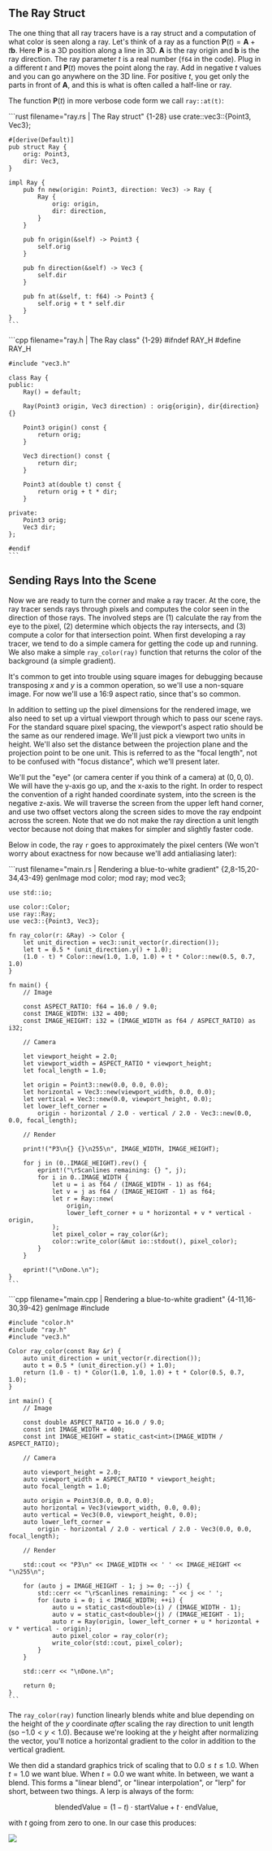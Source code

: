 ## The Ray Struct

The one thing that all ray tracers have is a ray struct and a computation of what color is seen along a ray. Let's think of a ray as a function $\mathbf{P}(t) = \mathbf{A} + t \mathbf{b}$. Here $\mathbf{P}$ is a 3D position along a line in 3D. $\mathbf{A}$ is the ray origin and $\mathbf{b}$ is the ray direction. The ray parameter $t$ is a real number (`f64` in the code). Plug in a different $t$ and $\mathbf{P}(t)$ moves the point along the ray. Add in negative $t$ values and you can go anywhere on the 3D line. For positive $t$, you get only the parts in front of $\mathbf{A}$, and this is what is often called a half-line or ray.

<Fig caption="Linear interpolation" src="fig-1.02-lerp.jpg" label="lerp" />

The function $\mathbf{P}(t)$ in more verbose code form we call `ray::at(t)`:

<Tabs>
  <Tab label="Rust">
    ```rust filename="ray.rs | The Ray struct" {1-28}
    use crate::vec3::{Point3, Vec3};

    #[derive(Default)]
    pub struct Ray {
        orig: Point3,
        dir: Vec3,
    }

    impl Ray {
        pub fn new(origin: Point3, direction: Vec3) -> Ray {
            Ray {
                orig: origin,
                dir: direction,
            }
        }

        pub fn origin(&self) -> Point3 {
            self.orig
        }

        pub fn direction(&self) -> Vec3 {
            self.dir
        }

        pub fn at(&self, t: f64) -> Point3 {
            self.orig + t * self.dir
        }
    }
    ```
  </Tab>

  <Tab label="C++">
    ```cpp filename="ray.h | The Ray class" {1-29}
    #ifndef RAY_H
    #define RAY_H

    #include "vec3.h"

    class Ray {
    public:
        Ray() = default;

        Ray(Point3 origin, Vec3 direction) : orig{origin}, dir{direction} {}

        Point3 origin() const {
            return orig;
        }

        Vec3 direction() const {
            return dir;
        }

        Point3 at(double t) const {
            return orig + t * dir;
        }

    private:
        Point3 orig;
        Vec3 dir;
    };

    #endif
    ```
  </Tab>
</Tabs>

## Sending Rays Into the Scene

Now we are ready to turn the corner and make a ray tracer. At the core, the ray tracer sends rays through pixels and computes the color seen in the direction of those rays. The involved steps are (1) calculate the ray from the eye to the pixel, (2) determine which objects the ray intersects, and (3) compute a color for that intersection point. When first developing a ray tracer, we tend to do a simple camera for getting the code up and running. We also make a simple `ray_color(ray)` function that returns the color of the background (a simple gradient).

It's common to get into trouble using square images for debugging because transposing $x$ and $y$ is a common operation, so we'll use a non-square image. For now we'll use a 16:9 aspect ratio, since that's so common.

In addition to setting up the pixel dimensions for the rendered image, we also need to set up a virtual viewport through which to pass our scene rays. For the standard square pixel spacing, the viewport's aspect ratio should be the same as our rendered image. We'll just pick a viewport two units in height. We'll also set the distance between the projection plane and the projection point to be one unit. This is referred to as the "focal length", not to be confused with "focus distance", which we'll present later.

We'll put the "eye" (or camera center if you think of a camera) at $(0,0,0)$. We will have the y-axis go up, and the x-axis to the right. In order to respect the convention of a right handed coordinate system, into the screen is the negative z-axis. We will traverse the screen from the upper left hand corner, and use two offset vectors along the screen sides to move the ray endpoint across the screen. Note that we do not make the ray direction a unit length vector because not doing that makes for simpler and slightly faster code.

<Fig caption="Camera geometry" src="fig-1.03-cam-geom.jpg" label="camera-geom" />

Below in code, the ray `r` goes to approximately the pixel centers (We won't worry about exactness for now because we'll add antialiasing later):

<Tabs>
  <Tab label="Rust">
    ```rust filename="main.rs | Rendering a blue-to-white gradient" {2,8-15,20-34,43-49} genImage
    mod color;
    mod ray;
    mod vec3;

    use std::io;

    use color::Color;
    use ray::Ray;
    use vec3::{Point3, Vec3};

    fn ray_color(r: &Ray) -> Color {
        let unit_direction = vec3::unit_vector(r.direction());
        let t = 0.5 * (unit_direction.y() + 1.0);
        (1.0 - t) * Color::new(1.0, 1.0, 1.0) + t * Color::new(0.5, 0.7, 1.0)
    }

    fn main() {
        // Image

        const ASPECT_RATIO: f64 = 16.0 / 9.0;
        const IMAGE_WIDTH: i32 = 400;
        const IMAGE_HEIGHT: i32 = (IMAGE_WIDTH as f64 / ASPECT_RATIO) as i32;

        // Camera

        let viewport_height = 2.0;
        let viewport_width = ASPECT_RATIO * viewport_height;
        let focal_length = 1.0;

        let origin = Point3::new(0.0, 0.0, 0.0);
        let horizontal = Vec3::new(viewport_width, 0.0, 0.0);
        let vertical = Vec3::new(0.0, viewport_height, 0.0);
        let lower_left_corner =
            origin - horizontal / 2.0 - vertical / 2.0 - Vec3::new(0.0, 0.0, focal_length);

        // Render

        print!("P3\n{} {}\n255\n", IMAGE_WIDTH, IMAGE_HEIGHT);

        for j in (0..IMAGE_HEIGHT).rev() {
            eprint!("\rScanlines remaining: {} ", j);
            for i in 0..IMAGE_WIDTH {
                let u = i as f64 / (IMAGE_WIDTH - 1) as f64;
                let v = j as f64 / (IMAGE_HEIGHT - 1) as f64;
                let r = Ray::new(
                    origin,
                    lower_left_corner + u * horizontal + v * vertical - origin,
                );
                let pixel_color = ray_color(&r);
                color::write_color(&mut io::stdout(), pixel_color);
            }
        }

        eprint!("\nDone.\n");
    }
    ```
  </Tab>

  <Tab label="C++">
    ```cpp filename="main.cpp | Rendering a blue-to-white gradient" {4-11,16-30,39-42} genImage
    #include <iostream>

    #include "color.h"
    #include "ray.h"
    #include "vec3.h"

    Color ray_color(const Ray &r) {
        auto unit_direction = unit_vector(r.direction());
        auto t = 0.5 * (unit_direction.y() + 1.0);
        return (1.0 - t) * Color(1.0, 1.0, 1.0) + t * Color(0.5, 0.7, 1.0);
    }

    int main() {
        // Image

        const double ASPECT_RATIO = 16.0 / 9.0;
        const int IMAGE_WIDTH = 400;
        const int IMAGE_HEIGHT = static_cast<int>(IMAGE_WIDTH / ASPECT_RATIO);

        // Camera

        auto viewport_height = 2.0;
        auto viewport_width = ASPECT_RATIO * viewport_height;
        auto focal_length = 1.0;

        auto origin = Point3(0.0, 0.0, 0.0);
        auto horizontal = Vec3(viewport_width, 0.0, 0.0);
        auto vertical = Vec3(0.0, viewport_height, 0.0);
        auto lower_left_corner =
            origin - horizontal / 2.0 - vertical / 2.0 - Vec3(0.0, 0.0, focal_length);

        // Render

        std::cout << "P3\n" << IMAGE_WIDTH << ' ' << IMAGE_HEIGHT << "\n255\n";

        for (auto j = IMAGE_HEIGHT - 1; j >= 0; --j) {
            std::cerr << "\rScanlines remaining: " << j << ' ';
            for (auto i = 0; i < IMAGE_WIDTH; ++i) {
                auto u = static_cast<double>(i) / (IMAGE_WIDTH - 1);
                auto v = static_cast<double>(j) / (IMAGE_HEIGHT - 1);
                auto r = Ray(origin, lower_left_corner + u * horizontal + v * vertical - origin);
                auto pixel_color = ray_color(r);
                write_color(std::cout, pixel_color);
            }
        }

        std::cerr << "\nDone.\n";

        return 0;
    }
    ```
  </Tab>
</Tabs>

The `ray_color(ray)` function linearly blends white and blue depending on the height of the $y$ coordinate *after* scaling the ray direction to unit length (so $-1.0 < y < 1.0$). Because we're looking at the $y$ height after normalizing the vector, you'll notice a horizontal gradient to the color in addition to the vertical gradient.

We then did a standard graphics trick of scaling that to $0.0 ≤ t ≤ 1.0$. When $t = 1.0$ we want blue. When $t = 0.0$ we want white. In between, we want a blend. This forms a "linear blend", or "linear interpolation", or "lerp" for short, between two things. A lerp is always of the form:

$$
\text{blendedValue} = (1-t)\cdot\text{startValue} + t\cdot\text{endValue},
$$

with $t$ going from zero to one. In our case this produces:

<Img caption="A blue-to-white gradient depending on ray Y coordinate " src="img-1.02-blue-to-white.png" />
